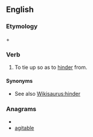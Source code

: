 ==English==

===Etymology===
{{etyl|la}} {{term|lang=la|ab}} + {{term|lang=la|ligatus|tr=past participle of ''[[ligare]]''||to tie}}

===Verb===
{{en-verb|abligat|es}}

# {{obsolete}} To tie up so as to [[hinder]] from.

====Synonyms====
* See also [[Wikisaurus:hinder]]

===Anagrams===
* {{alphagram|aabegilt}}
* [[agitable#English|agitable]]